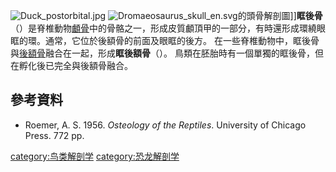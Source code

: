 [[File:Duck_postorbital.jpg|thumb]]
[[File:Dromaeosaurus_skull_en.svg|thumb]]的頭骨解剖圖]]{{恐龍頭部骨骼}}'''眶後骨'''（{{lang-en|postorbital bone}}）是脊椎動物[[颅骨|顱骨]]中的骨骼之一，形成皮質顱頂甲的一部分，有時還形成環繞眼眶的環。通常，它位於後額骨的前面及眼眶的後方。 在一些脊椎動物中，眶後骨與[[後額骨|後額骨]]融合在一起，形成'''眶後額骨'''（{{lang-en|postorbitofrontal bone}}）。 鳥類在胚胎時有一個單獨的眶後骨，但在孵化後已完全與後額骨融合。
== 參考資料 ==
{{reflist}}
* Roemer, A. S. 1956. ''Osteology of the Reptiles''. University of Chicago Press. 772 pp.

{{anatomy-stub}}
[[category:鸟类解剖学|category:鸟类解剖学]]
[[category:恐龙解剖学|category:恐龙解剖学]]